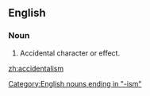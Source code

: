 ==English==

===Noun===
{{en-noun|-}}

#Accidental character or effect.

[[Category:English nouns ending in "-ism"]]

[[zh:accidentalism]]
